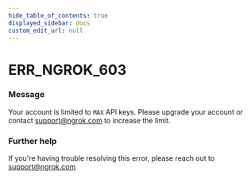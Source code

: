 ```yaml
---
hide_table_of_contents: true
displayed_sidebar: docs
custom_edit_url: null
---
```



# ERR_NGROK_603

### Message

Your account is limited to `MAX` API keys. Please upgrade your account or contact support@ngrok.com to increase the limit.

### Further help

If you're having trouble resolving this error, please reach out to [support@ngrok.com](mailto:support@ngrok.com?subject=Help%20with%20ERR_NGROK_603)

<ErrorDetails error="err_ngrok_603" />
